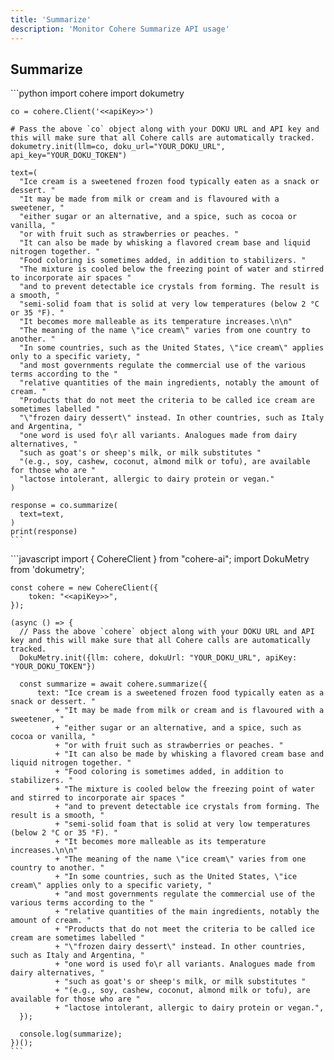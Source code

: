 ```yaml
---
title: 'Summarize'
description: 'Monitor Cohere Summarize API usage'
---
```


## Summarize
<Tabs>
  <Tab title="Python">
    ```python
    import cohere
    import dokumetry

    co = cohere.Client('<<apiKey>>')

    # Pass the above `co` object along with your DOKU URL and API key and this will make sure that all Cohere calls are automatically tracked.
    dokumetry.init(llm=co, doku_url="YOUR_DOKU_URL", api_key="YOUR_DOKU_TOKEN")

    text=(
      "Ice cream is a sweetened frozen food typically eaten as a snack or dessert. "
      "It may be made from milk or cream and is flavoured with a sweetener, "
      "either sugar or an alternative, and a spice, such as cocoa or vanilla, "
      "or with fruit such as strawberries or peaches. "
      "It can also be made by whisking a flavored cream base and liquid nitrogen together. "
      "Food coloring is sometimes added, in addition to stabilizers. "
      "The mixture is cooled below the freezing point of water and stirred to incorporate air spaces "
      "and to prevent detectable ice crystals from forming. The result is a smooth, "
      "semi-solid foam that is solid at very low temperatures (below 2 °C or 35 °F). "
      "It becomes more malleable as its temperature increases.\n\n"
      "The meaning of the name \"ice cream\" varies from one country to another. "
      "In some countries, such as the United States, \"ice cream\" applies only to a specific variety, "
      "and most governments regulate the commercial use of the various terms according to the "
      "relative quantities of the main ingredients, notably the amount of cream. "
      "Products that do not meet the criteria to be called ice cream are sometimes labelled "
      "\"frozen dairy dessert\" instead. In other countries, such as Italy and Argentina, "
      "one word is used fo\r all variants. Analogues made from dairy alternatives, "
      "such as goat's or sheep's milk, or milk substitutes "
      "(e.g., soy, cashew, coconut, almond milk or tofu), are available for those who are "
      "lactose intolerant, allergic to dairy protein or vegan."
    )

    response = co.summarize(
      text=text,
    )
    print(response)
    ```
  </Tab>
  <Tab title="Javascript">
    ```javascript
    import { CohereClient } from "cohere-ai";
    import DokuMetry from 'dokumetry';

    const cohere = new CohereClient({
        token: "<<apiKey>>",
    });

    (async () => {
      // Pass the above `cohere` object along with your DOKU URL and API key and this will make sure that all Cohere calls are automatically tracked.
      DokuMetry.init({llm: cohere, dokuUrl: "YOUR_DOKU_URL", apiKey: "YOUR_DOKU_TOKEN"})

      const summarize = await cohere.summarize({
          text: "Ice cream is a sweetened frozen food typically eaten as a snack or dessert. "
              + "It may be made from milk or cream and is flavoured with a sweetener, "
              + "either sugar or an alternative, and a spice, such as cocoa or vanilla, "
              + "or with fruit such as strawberries or peaches. "
              + "It can also be made by whisking a flavored cream base and liquid nitrogen together. "
              + "Food coloring is sometimes added, in addition to stabilizers. "
              + "The mixture is cooled below the freezing point of water and stirred to incorporate air spaces "
              + "and to prevent detectable ice crystals from forming. The result is a smooth, "
              + "semi-solid foam that is solid at very low temperatures (below 2 °C or 35 °F). "
              + "It becomes more malleable as its temperature increases.\n\n"
              + "The meaning of the name \"ice cream\" varies from one country to another. "
              + "In some countries, such as the United States, \"ice cream\" applies only to a specific variety, "
              + "and most governments regulate the commercial use of the various terms according to the "
              + "relative quantities of the main ingredients, notably the amount of cream. "
              + "Products that do not meet the criteria to be called ice cream are sometimes labelled "
              + "\"frozen dairy dessert\" instead. In other countries, such as Italy and Argentina, "
              + "one word is used fo\r all variants. Analogues made from dairy alternatives, "
              + "such as goat's or sheep's milk, or milk substitutes "
              + "(e.g., soy, cashew, coconut, almond milk or tofu), are available for those who are "
              + "lactose intolerant, allergic to dairy protein or vegan.",
      });

      console.log(summarize);
    })();
    ```
  </Tab>
</Tabs>